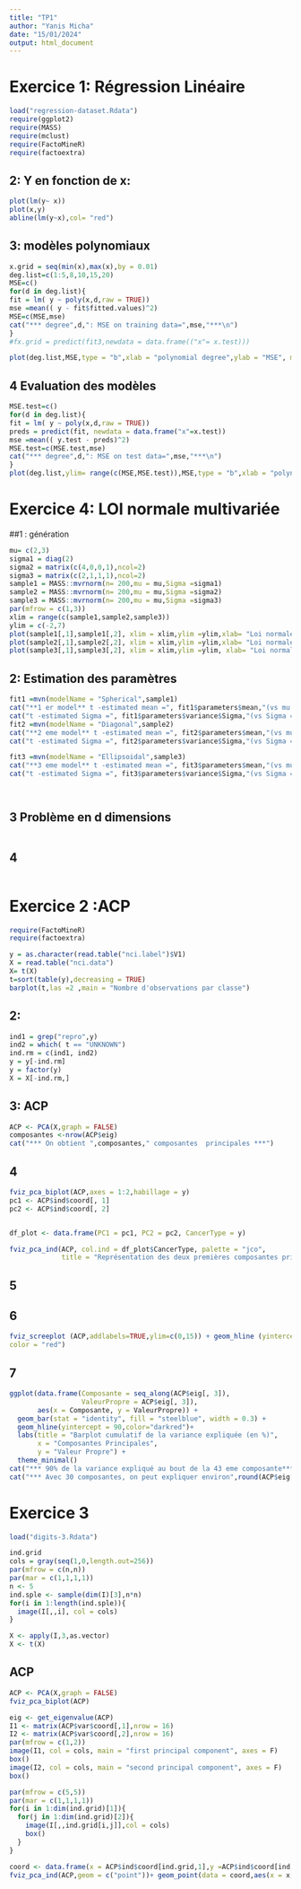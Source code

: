 ```yaml
---
title: "TP1"
author: "Yanis Micha"
date: "15/01/2024"
output: html_document
---
```


# Exercice 1: Régression Linéaire
```r
load("regression-dataset.Rdata")
require(ggplot2)
require(MASS)
require(mclust)
require(FactoMineR)
require(factoextra)
```
## 2: Y en fonction de x:
```r
plot(lm(y~ x))
plot(x,y)
abline(lm(y~x),col= "red")
```

## 3: modèles polynomiaux
```r

x.grid = seq(min(x),max(x),by = 0.01)
deg.list=c(1:5,8,10,15,20)
MSE=c()
for(d in deg.list){
fit = lm( y ~ poly(x,d,raw = TRUE))
mse =mean(( y - fit$fitted.values)^2)
MSE=c(MSE,mse)
cat("*** degree",d,": MSE on training data=",mse,"***\n")
}
#fx.grid = predict(fit3,newdata = data.frame(("x"= x.test)))

plot(deg.list,MSE,type = "b",xlab = "polynomial degree",ylab = "MSE", main = "MSE vs Degree of polynomials")
```
## 4 Evaluation des modèles
```r
MSE.test=c()
for(d in deg.list){
fit = lm( y ~ poly(x,d,raw = TRUE))
preds = predict(fit, newdata = data.frame("x"=x.test))
mse =mean(( y.test - preds)^2)
MSE.test=c(MSE.test,mse)
cat("*** degree",d,": MSE on test data=",mse,"***\n")
}
plot(deg.list,ylim= range(c(MSE,MSE.test)),MSE,type = "b",xlab = "polynomial degree",ylab = "MSE",main="MSE vs degree")

```



# Exercice 4: LOI normale multivariée
##1 : génération
```r
mu= c(2,3)
sigma1 = diag(2)
sigma2 = matrix(c(4,0,0,1),ncol=2)
sigma3 = matrix(c(2,1,1,1),ncol=2)
sample1 = MASS::mvrnorm(n= 200,mu = mu,Sigma =sigma1)
sample2 = MASS::mvrnorm(n= 200,mu = mu,Sigma =sigma2)
sample3 = MASS::mvrnorm(n= 200,mu = mu,Sigma =sigma3)
par(mfrow = c(1,3))
xlim = range(c(sample1,sample2,sample3))
ylim = c(-2,7)
plot(sample1[,1],sample1[,2], xlim = xlim,ylim =ylim,xlab= "Loi normale(x)",ylab = "loi normale(y)",col= "steelblue",main = "spherical")
plot(sample2[,1],sample2[,2], xlim = xlim,ylim =ylim,xlab= "Loi normale(x)",ylab = "loi normale(y)",col= "steelblue",main = "diagonal")
plot(sample3[,1],sample3[,2], xlim = xlim,ylim =ylim, xlab= "Loi normale(x)",ylab = "loi normale(y)",col= "steelblue",main = "ellipsoidal")

```

## 2: Estimation des paramètres
```r
fit1 =mvn(modelName = "Spherical",sample1)
cat("**1 er model** t -estimated mean =", fit1$parameters$mean,"(vs mu =",mu,")\n")
cat("t -estimated Sigma =", fit1$parameters$variance$Sigma,"(vs Sigma =",sigma1,")\n")
fit2 =mvn(modelName = "Diagonal",sample2)
cat("**2 eme model** t -estimated mean =", fit2$parameters$mean,"(vs mu =",mu,")\n")
cat("t -estimated Sigma =", fit2$parameters$variance$Sigma,"(vs Sigma =",sigma2,")\n")

fit3 =mvn(modelName = "Ellipsoidal",sample3)
cat("**3 eme model** t -estimated mean =", fit3$parameters$mean,"(vs mu =",mu,")\n")
cat("t -estimated Sigma =", fit3$parameters$variance$Sigma,"(vs Sigma =",sigma3,")\n")




```
## 3 Problème en d dimensions
```r

```




## 4 


```r

```




# Exercice 2 :ACP
```r
require(FactoMineR)
require(factoextra)
```

```r
y = as.character(read.table("nci.label")$V1)
X = read.table("nci.data")
X= t(X)
t=sort(table(y),decreasing = TRUE)
barplot(t,las =2 ,main = "Nombre d'observations par classe")
```

## 2: 
```r
ind1 = grep("repro",y)
ind2 = which( t == "UNKNOWN")
ind.rm = c(ind1, ind2)
y = y[-ind.rm]
y = factor(y)
X = X[-ind.rm,]
```

## 3: ACP
```r
ACP <- PCA(X,graph = FALSE)
composantes <-nrow(ACP$eig)
cat("*** On obtient ",composantes," composantes  principales ***")
```
## 4
```r
fviz_pca_biplot(ACP,axes = 1:2,habillage = y)
pc1 <- ACP$ind$coord[, 1]
pc2 <- ACP$ind$coord[, 2]


df_plot <- data.frame(PC1 = pc1, PC2 = pc2, CancerType = y)

fviz_pca_ind(ACP, col.ind = df_plot$CancerType, palette = "jco",
             title = "Représentation des deux premières composantes principales")
```

## 5


## 6
```r
fviz_screeplot (ACP,addlabels=TRUE,ylim=c(0,15)) + geom_hline (yintercept = round(1 / (nrow (X) -1)*100,2), linetype = 2,
color = "red")
```
## 7
```r
ggplot(data.frame(Composante = seq_along(ACP$eig[, 3]), 
                  ValeurPropre = ACP$eig[, 3]), 
       aes(x = Composante, y = ValeurPropre)) +
  geom_bar(stat = "identity", fill = "steelblue", width = 0.3) +
  geom_hline(yintercept = 90,color="darkred")+
  labs(title = "Barplot cumulatif de la variance expliquée (en %)",
       x = "Composantes Principales",
       y = "Valeur Propre") +
  theme_minimal()
cat("*** 90% de la variance expliqué au bout de la 43 eme composante***")
cat("*** Avec 30 composantes, on peut expliquer environ",round(ACP$eig[30,3]),"% de la variance***")
```



# Exercice 3
```r
load("digits-3.Rdata")
```

```r
ind.grid
cols = gray(seq(1,0,length.out=256))
par(mfrow = c(n,n))
par(mar = c(1,1,1,1))
n <- 5
ind.sple <- sample(dim(I)[3],n*n)
for(i in 1:length(ind.sple)){
  image(I[,,i], col = cols)
}
```

```r
X <- apply(I,3,as.vector)
X <- t(X)
```

## ACP
```r
ACP <- PCA(X,graph = FALSE)
fviz_pca_biplot(ACP)
```

```r
eig <- get_eigenvalue(ACP)
I1 <- matrix(ACP$var$coord[,1],nrow = 16)
I2 <- matrix(ACP$var$coord[,2],nrow = 16)
par(mfrow = c(1,2))
image(I1, col = cols, main = "first principal component", axes = F)
box()
image(I2, col = cols, main = "second principal component", axes = F)
box()
```

```r
par(mfrow = c(5,5))
par(mar = c(1,1,1,1))
for(i in 1:dim(ind.grid)[1]){
  for(j in 1:dim(ind.grid)[2]){
    image(I[,,ind.grid[i,j]],col = cols)
    box()
  }
}
```




```r
coord <- data.frame(x = ACP$ind$coord[ind.grid,1],y =ACP$ind$coord[ind.grid,2])
fviz_pca_ind(ACP,geom = c("point"))+ geom_point(data = coord,aes(x = x, y = y,color= "darkred"))

```











